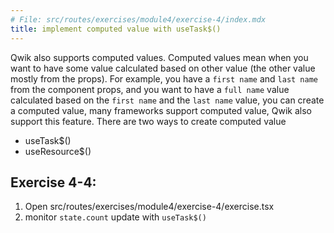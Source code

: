 ```yaml
---
# File: src/routes/exercises/module4/exercise-4/index.mdx
title: implement computed value with useTask$()
---
```



Qwik also supports computed values.
Computed values mean when you want to have some value calculated based on other value (the other value mostly from the props).
For example, you have a `first name` and `last name` from the component props, and you want to have a `full name` value
calculated based on the `first name` and the `last name` value, you can create a computed value, many frameworks support
computed value, Qwik also support this feature.
There are two ways to create computed value

- useTask$()
- useResource$()

## Exercise 4-4:

1. Open src/routes/exercises/module4/exercise-4/exercise.tsx
2. monitor `state.count` update with `useTask$()`

<Exercise />
